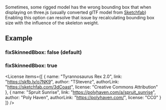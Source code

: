 
<OptionDescriptor type="boolean" defaultVal="false" />

Sometimes, some rigged model has the wrong bounding box that when displaying on three.js (usually converted glTF model from [Sketchfab](https://sketchfab.com/))
Enabling this option can resolve that issue by recalculating bounding box size with the influence of the skeleton weight.

## Example
### fixSkinnedBbox: false (default)
<View3D showBbox src="/model/draco/trex.glb" envmap="/texture/spruit_sunrise_1k.hdr" fixSkinnedBbox={false} showExampleCode />

### fixSkinnedBbox: true
<View3D showBbox src="/model/draco/trex.glb" envmap="/texture/spruit_sunrise_1k.hdr" fixSkinnedBbox={true} showExampleCode />

<License items={[
  {
    name: "Tyrannosaurus Rex 2.0",
    link: "https://skfb.ly/o7NK9",
    author: "TStevenz",
    authorLink: "https://sketchfab.com/3dCoast",
    license: "Creative Commons Attribution"
  },
  {
    name: "Spruit Sunrise",
    link: "https://polyhaven.com/a/spruit_sunrise",
    author: "Poly Haven",
    authorLink: "https://polyhaven.com/",
    license: "CC0"
  }
]} />
